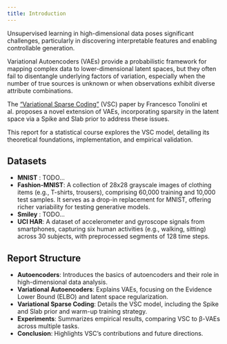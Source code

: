 ```yaml
---
title: Introduction
---
```



Unsupervised learning in high-dimensional data poses significant challenges, particularly in discovering interpretable features and enabling controllable generation.

Variational Autoencoders (VAEs) provide a probabilistic framework for mapping complex data to lower-dimensional latent spaces, but they often fail to disentangle underlying factors of variation, especially when the number of true sources is unknown or when observations exhibit diverse attribute combinations. 

The ["Variational Sparse Coding"](https://proceedings.mlr.press/v115/tonolini20a.html) (VSC) paper by Francesco Tonolini et al. proposes a novel extension of VAEs, incorporating sparsity in the latent space via a Spike and Slab prior to address these issues.

This report for a statistical course explores the VSC model, detailing its theoretical foundations, implementation, and empirical validation.

## Datasets

* **MNIST** : TODO...
* **Fashion-MNIST**: A collection of 28x28 grayscale images of clothing items (e.g., T-shirts, trousers), comprising 60,000 training and 10,000 test samples. It serves as a drop-in replacement for MNIST, offering richer variability for testing generative models.
* **Smiley** : TODO...
* **UCI HAR**: A dataset of accelerometer and gyroscope signals from smartphones, capturing six human activities (e.g., walking, sitting) across 30 subjects, with preprocessed segments of 128 time steps.

## Report Structure

* **Autoencoders**: Introduces the basics of autoencoders and their role in high-dimensional data analysis.
* **Variational Autoencoders**: Explains VAEs, focusing on the Evidence Lower Bound (ELBO) and latent space regularization.
* **Variational Sparse Coding**: Details the VSC model, including the Spike and Slab prior and warm-up training strategy.
* **Experiments**: Summarizes empirical results, comparing VSC to β-VAEs across multiple tasks.
* **Conclusion**: Highlights VSC’s contributions and future directions.